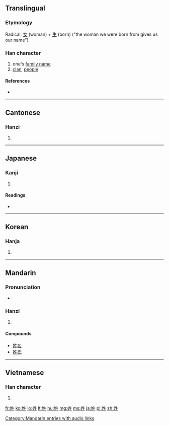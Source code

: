 ==Translingual==

===Etymology===
Radical: [[女]] (woman) + [[生]] (born) ("the woman we were born from gives us our name")

===Han character===
{{Han char|rn=38|rad=女|as=05|sn=8|four=4541<sub>0</sub>|canj=女竹手一 (VHQM)|ids=⿰[[女]][[生]]}}

# one's [[family name]]
# [[clan]], [[people]]

====References====
* {{Han ref|kx=0259.050|dkj=06178|dj=0524.090|hdz=21037.120|uh=59D3|ud=22995|bh=A96D|bd=43373}}

----

==Cantonese==

===Hanzi===
{{yue-hanzi|jyut=|y=sing3}}

# {{defn|Cantonese|sort=女05}}

----

==Japanese==

===Kanji===
{{ja-kanji|grade=c|rs=女05}}

# {{defn|Japanese|sort=女05}}

====Readings====
* {{ja-readings|on=[[せい]] (sei), [[しょう]] (shō)|kun=[[かばね]] (kabane)}}

----

==Korean==

===Hanja===
{{ko-hanja|hangeul=성|rv=seong|mr=sŏng}}

# {{defn|Korean|sort=女05}}

----

==Mandarin==

===Pronunciation===
*{{audio|zh-xìng.ogg|audio}}

===Hanzi===
{{cmn-hanzi|pin=[[xìng]] ([[xing4]])|wg=hsing<sup>4</sup>}}

# {{defn|Mandarin|sort=女05}}

====Compounds====
* [[姓名]]
* [[姓氏]]

[[Category:Mandarin entries with audio links]]

----

==Vietnamese==

===Han character===
{{vi-hantu|[[tính]]|rs=女05}}

# {{defn|Vietnamese|sort=女05}}

[[fr:姓]]
[[ko:姓]]
[[lo:姓]]
[[lt:姓]]
[[hu:姓]]
[[mg:姓]]
[[ms:姓]]
[[ja:姓]]
[[pl:姓]]
[[zh:姓]]